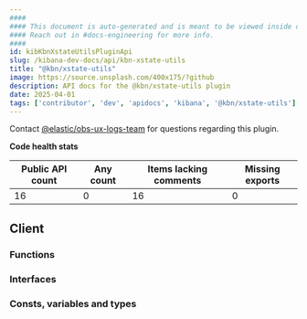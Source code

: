 ```yaml
---
####
#### This document is auto-generated and is meant to be viewed inside our experimental, new docs system.
#### Reach out in #docs-engineering for more info.
####
id: kibKbnXstateUtilsPluginApi
slug: /kibana-dev-docs/api/kbn-xstate-utils
title: "@kbn/xstate-utils"
image: https://source.unsplash.com/400x175/?github
description: API docs for the @kbn/xstate-utils plugin
date: 2025-04-01
tags: ['contributor', 'dev', 'apidocs', 'kibana', '@kbn/xstate-utils']
---
```




Contact [@elastic/obs-ux-logs-team](https://github.com/orgs/elastic/teams/obs-ux-logs-team) for questions regarding this plugin.

**Code health stats**

| Public API count  | Any count | Items lacking comments | Missing exports |
|-------------------|-----------|------------------------|-----------------|
| 16 | 0 | 16 | 0 |

## Client

### Functions
<DocDefinitionList data={kbnXstateUtilsObj.client.functions}/>

### Interfaces
<DocDefinitionList data={kbnXstateUtilsObj.client.interfaces}/>

### Consts, variables and types
<DocDefinitionList data={kbnXstateUtilsObj.client.misc}/>

